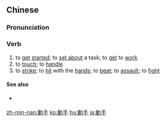 {{also|动手}}
==Chinese==
{{zh-forms|s=动手}}

===Pronunciation===
{{zh-pron
|m=dòngshǒu
|c=dung6 sau2
|h=pfs=thûng-sú
|mn=qz:tǎng-chhiú/tw,xm,zz:tāng-chhiú/xm,zz:tōng-chhiú/twv:tâng-chhiú
|cat=v
}}

===Verb===
{{zh-verb}}

# to [[get]] [[started]]; to [[set about]] a task; to [[get]] to [[work]]
# to [[touch]]; to [[handle]]
# to [[strike]]; to [[hit]] with the [[hand]]s; to [[beat]]; to [[assault]]; to [[fight]]

====See also====
* {{qualifier|not to be confused with}} {{zh-l|手動}}

{{zh-cat|Elementary}}

[[zh-min-nan:動手]]
[[ko:動手]]
[[hu:動手]]
[[ja:動手]]
